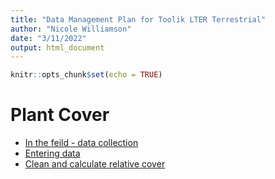 ```yaml
---
title: "Data Management Plan for Toolik LTER Terrestrial"
author: "Nicole Williamson"
date: "3/11/2022"
output: html_document
---
```


```r
knitr::opts_chunk$set(echo = TRUE)
```

# Plant Cover   

* [In the feild - data collection](Rmd/Data_collection.html)  
* [Entering data](Rmd/Data_collection.html)  
* [Clean and calculate relative cover](Rmd/clean_and_calculate_cover.html)